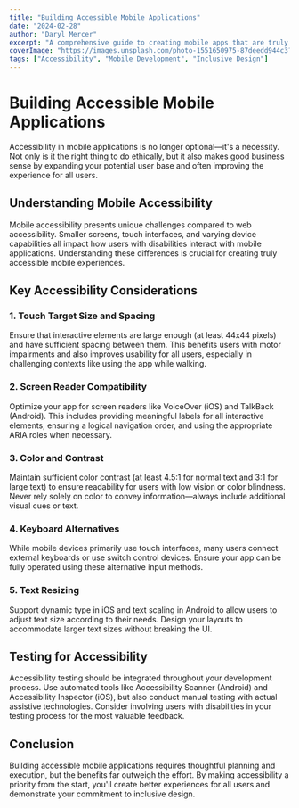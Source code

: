 ```yaml
---
title: "Building Accessible Mobile Applications"
date: "2024-02-28"
author: "Daryl Mercer"
excerpt: "A comprehensive guide to creating mobile apps that are truly accessible to all users, regardless of ability."
coverImage: "https://images.unsplash.com/photo-1551650975-87deedd944c3?ixlib=rb-4.0.3&ixid=MnwxMjA3fDB8MHxwaG90by1wYWdlfHx8fGVufDB8fHx8&auto=format&fit=crop&w=1000&q=80"
tags: ["Accessibility", "Mobile Development", "Inclusive Design"]
---
```


# Building Accessible Mobile Applications

Accessibility in mobile applications is no longer optional—it's a necessity. Not only is it the right thing to do ethically, but it also makes good business sense by expanding your potential user base and often improving the experience for all users.

## Understanding Mobile Accessibility

Mobile accessibility presents unique challenges compared to web accessibility. Smaller screens, touch interfaces, and varying device capabilities all impact how users with disabilities interact with mobile applications. Understanding these differences is crucial for creating truly accessible mobile experiences.

## Key Accessibility Considerations

### 1. Touch Target Size and Spacing

Ensure that interactive elements are large enough (at least 44x44 pixels) and have sufficient spacing between them. This benefits users with motor impairments and also improves usability for all users, especially in challenging contexts like using the app while walking.

### 2. Screen Reader Compatibility

Optimize your app for screen readers like VoiceOver (iOS) and TalkBack (Android). This includes providing meaningful labels for all interactive elements, ensuring a logical navigation order, and using the appropriate ARIA roles when necessary.

### 3. Color and Contrast

Maintain sufficient color contrast (at least 4.5:1 for normal text and 3:1 for large text) to ensure readability for users with low vision or color blindness. Never rely solely on color to convey information—always include additional visual cues or text.

### 4. Keyboard Alternatives

While mobile devices primarily use touch interfaces, many users connect external keyboards or use switch control devices. Ensure your app can be fully operated using these alternative input methods.

### 5. Text Resizing

Support dynamic type in iOS and text scaling in Android to allow users to adjust text size according to their needs. Design your layouts to accommodate larger text sizes without breaking the UI.

## Testing for Accessibility

Accessibility testing should be integrated throughout your development process. Use automated tools like Accessibility Scanner (Android) and Accessibility Inspector (iOS), but also conduct manual testing with actual assistive technologies. Consider involving users with disabilities in your testing process for the most valuable feedback.

## Conclusion

Building accessible mobile applications requires thoughtful planning and execution, but the benefits far outweigh the effort. By making accessibility a priority from the start, you'll create better experiences for all users and demonstrate your commitment to inclusive design.
